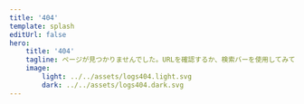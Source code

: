---
title: '404'
template: splash
editUrl: false
hero:
    title: '404'
    tagline: ページが見つかりませんでした。URLを確認するか、検索バーを使用してみてください。
    image:
        light: ../../assets/logs404.light.svg
        dark: ../../assets/logs404.dark.svg
---
